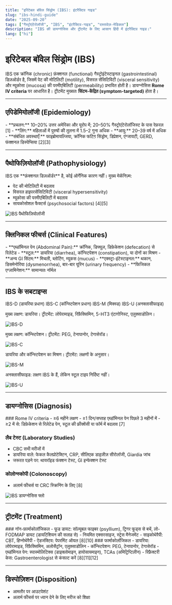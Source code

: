 ```yaml
---
title: "इरिटेबल बॉवेल सिंड्रोम (IBS): इंटरैक्टिव गाइड"
slug: "ibs-hindi-guide"
date: "2025-09-20"
tags: ["गैस्ट्रोएंटेरोलॉजी", "IBS", "इंटरैक्टिव-गाइड", "दस्तावेज़-मेडिकल"]
description: "IBS की डायग्नोसिस और ट्रीटमेंट के लिए आसान हिंदी में इंटरैक्टिव गाइड।"
lang: ["hi"]
---
```



# इरिटेबल बॉवेल सिंड्रोम (IBS)

IBS एक क्रॉनिक (chronic) फ़ंक्शनल (functional) गैस्ट्रोइंटेस्टाइनल (gastrointestinal) डिज़ऑर्डर है, जिसमें पेट की मोटिलिटी (motility), विसरल सेंसिटिविटी (visceral sensitivity) और म्यूकोसा (mucosa) की परमीएबिलिटी (permeability) प्रभावित होती है। डायग्नोसिस **Rome IV criteria** पर आधारित है। ट्रीटमेंट मुख्यतः **सिंटम-केंद्रित (symptom-targeted)** होता है।

---

## एपिडेमियोलॉजी (Epidemiology)

<Collapse title="जानकारी के लिए क्लिक करें">
- **प्रचलन:** 10–20% उत्तर अमेरिका और यूरोप में; 20–50% गैस्ट्रोएंटेरोलॉजिस्ट के पास रेफ़रल [1]  
- **लिंग:** महिलाओं में पुरुषों की तुलना में 1.5–2 गुना अधिक  
- **आयु:** 20–39 वर्ष में अधिक  
- **संबंधित अवस्थाएँ:** फाइब्रोमायल्जिया, क्रॉनिक फटिग़ सिंड्रोम, डिप्रेशन, एंग्जायटी, GERD, फंक्शनल डिस्पेप्सिया [2][3]  
</Collapse>

---

## पैथोफिज़ियोलॉजी (Pathophysiology)

<Collapse title="जानकारी के लिए क्लिक करें">
IBS एक **फ़ंक्शनल डिज़ऑर्डर** है, कोई ऑर्गेनिक कारण नहीं। मुख्य मेकॅनिज़्म:  

- पेट की मोटिलिटी में बदलाव  
- विसरल हाइपरसेंसिटिविटी (visceral hypersensitivity)  
- म्यूकोसा की परमीएबिलिटी में बदलाव  
- सायकोसोशल फैक्टर्स (psychosocial factors) [4][5]  

<Image src="/images/ibs-pathophysiology.png" alt="IBS पैथोफिज़ियोलॉजी" width={600} height={400} />
</Collapse>

---

## क्लिनिकल फीचर्स (Clinical Features)

<Collapse title="जानकारी के लिए क्लिक करें">
- **एब्डॉमिनल पेन (Abdominal Pain):** क्रॉनिक, डिफ्यूज़, डिफ़ेकेशन (defecation) से रिलेटेड  
- **स्टूल:** डायरिया (diarrhea), कॉन्स्टिपेशन (constipation), या दोनों का मिश्रण  
- **अन्य GI सिंटम:** मिचली, ब्लोटिंग, म्यूकस (mucus)  
- **एक्स्ट्रा-इंटेस्टाइनल:** थकान, डिसमेनोरिया (dysmenorrhea), बार-बार यूरिन (urinary frequency)  
- **फिजिकल एग्ज़ामिनेशन:** सामान्यतः नॉर्मल
</Collapse>

---

## IBS के सबटाइप्स

<Tabs variant="enclosed" colorScheme="teal">
  <TabList>
    <Tab>IBS-D (डायरिया प्रधान)</Tab>
    <Tab>IBS-C (कॉन्स्टिपेशन प्रधान)</Tab>
    <Tab>IBS-M (मिक्स्ड)</Tab>
    <Tab>IBS-U (अनक्लासीफाइड)</Tab>
  </TabList>

  <TabPanel>
    <p>मुख्य लक्षण: डायरिया। ट्रीटमेंट: लोपेरामाइड, रिफ़ैक्सिमिन, 5-HT3 एंटागोनिस्ट, एलुक्साडोलिन।</p>
    <Image src="/images/ibs-d.png" alt="IBS-D" width={600} height={400} />
  </TabPanel>
  <TabPanel>
    <p>मुख्य लक्षण: कॉन्स्टिपेशन। ट्रीटमेंट: PEG, टेनापानोर, टेगासेरॉड।</p>
    <Image src="/images/ibs-c.png" alt="IBS-C" width={600} height={400} />
  </TabPanel>
  <TabPanel>
    <p>डायरिया और कॉन्स्टिपेशन का मिश्रण। ट्रीटमेंट: लक्षणों के अनुसार।</p>
    <Image src="/images/ibs-m.png" alt="IBS-M" width={600} height={400} />
  </TabPanel>
  <TabPanel>
    <p>अनक्लासीफाइड: लक्षण IBS के हैं, लेकिन स्टूल टाइप निर्दिष्ट नहीं।</p>
    <Image src="/images/ibs-u.png" alt="IBS-U" width={600} height={400} />
  </TabPanel>
</Tabs>

---

## डायग्नोसिस (Diagnosis)

<Collapse title="जानकारी के लिए क्लिक करें">
### Rome IV criteria
- ≥6 महीने लक्षण  
- ≥1 दिन/सप्ताह एब्डॉमिनल पेन पिछले 3 महीनों में  
- ≥2 में से: डिफ़ेकेशन से रिलेटेड पेन, स्टूल की फ्रीक्वेंसी या फॉर्म में बदलाव [7]  

### लैब टेस्ट (Laboratory Studies)
- CBC सभी मरीजों में  
- डायरिया वाले: फेकल कैलप्रोटेक्टिन, CRP, सीलिएक डाइज़ीज़ सीरोलॉजी, Giardia जांच  
- जरूरत पड़ने पर: थायरॉइड फंक्शन टेस्ट, GI इन्फेक्शन टेस्ट  

### कोलोन्स्कोपी (Colonoscopy)
- अलार्म फीचर्स या CRC स्क्रिनिंग के लिए [8]  

<Image src="/images/ibs-diagnosis-flow.png" alt="IBS डायग्नोसिस फ्लो" width={700} height={500} />
</Collapse>

---

## ट्रीटमेंट (Treatment)

<Collapse title="जानकारी के लिए क्लिक करें">
### नॉन-फ़ार्माकोलॉजिकल
- फूड डायट: सॉल्यूबल फाइबर (psyllium), ट्रिगर फूड्स से बचें, लो-FODMAP डायट (डायटिशियन की सलाह से)  
- नियमित एक्सरसाइज, स्ट्रेस मैनेजमेंट  
- साइकोथेरैपी: CBT, हिप्नोथेरैपी  
- ऐडजंक्टिव: पेपरमिंट ऑयल [8][10]
</Collapse>

<Collapse title="जानकारी के लिए क्लिक करें">
### फार्माकोलॉजिकल
- डायरिया: लोपेरामाइड, रिफ़ैक्सिमिन, अलोसैट्रॉन, एलुक्साडोलिन  
- कॉन्स्टिपेशन: PEG, टेनापानोर, टेगासेरॉड  
- एब्डॉमिनल पेन: स्पास्मोलिटिक्स (डाइक्लोमाइन, हायोसायमाइन), TCAs (अमिट्रिप्टिलीन)  
- रिफ्रैक्टरी केस: Gastroenterologist से कंसल्ट करें [8][11][12]
</Collapse>

---

## डिस्पोज़िशन (Disposition)

- आमतौर पर आउटपेशंट  
- अलार्म फीचर्स पर ध्यान देने के लिए मरीज को शिक्षा

